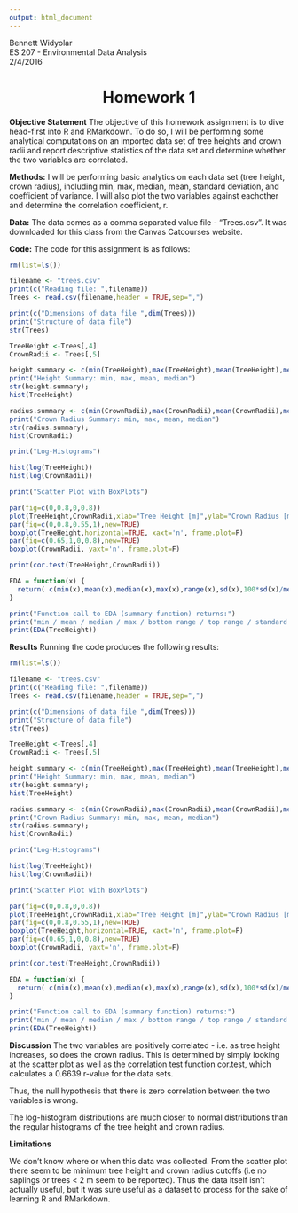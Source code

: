 ```yaml
---
output: html_document
---
```


Bennett Widyolar  
ES 207 - Environmental Data Analysis  
2/4/2016  

<center>
# Homework 1
</center>

**Objective Statement**
The objective of this homework assignment is to dive head-first into R and RMarkdown. To do so, I will be performing some analytical computations on an imported data set of tree heights and crown radii and report descriptive statistics of the data set and determine whether the two variables are correlated.

**Methods:** I will be performing basic analytics on each data set (tree height, crown radius), including min, max, median, mean, standard deviation, and coefficient of variance. I will also plot the two variables against eachother and determine the correlation coefficient, r.  

**Data:** The data comes as a comma separated value file - "Trees.csv". It was downloaded for this class from the Canvas Catcourses website.

**Code:** The code for this assignment is as follows:

```r
rm(list=ls())

filename <- "trees.csv"
print(c("Reading file: ",filename))
Trees <- read.csv(filename,header = TRUE,sep=",")

print(c("Dimensions of data file ",dim(Trees)))
print("Structure of data file")
str(Trees)

TreeHeight <-Trees[,4]
CrownRadii <- Trees[,5]

height.summary <- c(min(TreeHeight),max(TreeHeight),mean(TreeHeight),median(TreeHeight))
print("Height Summary: min, max, mean, median")
str(height.summary);
hist(TreeHeight)

radius.summary <- c(min(CrownRadii),max(CrownRadii),mean(CrownRadii),median(CrownRadii))
print("Crown Radius Summary: min, max, mean, median")
str(radius.summary);
hist(CrownRadii)

print("Log-Histograms")

hist(log(TreeHeight))
hist(log(CrownRadii))

print("Scatter Plot with BoxPlots")

par(fig=c(0,0.8,0,0.8))
plot(TreeHeight,CrownRadii,xlab="Tree Height [m]",ylab="Crown Radius [m]")
par(fig=c(0,0.8,0.55,1),new=TRUE)
boxplot(TreeHeight,horizontal=TRUE, xaxt='n', frame.plot=F)
par(fig=c(0.65,1,0,0.8),new=TRUE)
boxplot(CrownRadii, yaxt='n', frame.plot=F)

print(cor.test(TreeHeight,CrownRadii))

EDA = function(x) {
  return( c(min(x),mean(x),median(x),max(x),range(x),sd(x),100*sd(x)/mean(x)) )
}

print("Function call to EDA (summary function) returns:")
print("min / mean / median / max / bottom range / top range / standard deviation / Coefficient of Variation")
print(EDA(TreeHeight))
```

**Results**
Running the code produces the following results:
```r
rm(list=ls())

filename <- "trees.csv"
print(c("Reading file: ",filename))
Trees <- read.csv(filename,header = TRUE,sep=",")

print(c("Dimensions of data file ",dim(Trees)))
print("Structure of data file")
str(Trees)

TreeHeight <-Trees[,4]
CrownRadii <- Trees[,5]

height.summary <- c(min(TreeHeight),max(TreeHeight),mean(TreeHeight),median(TreeHeight))
print("Height Summary: min, max, mean, median")
str(height.summary);
hist(TreeHeight)

radius.summary <- c(min(CrownRadii),max(CrownRadii),mean(CrownRadii),median(CrownRadii))
print("Crown Radius Summary: min, max, mean, median")
str(radius.summary);
hist(CrownRadii)

print("Log-Histograms")

hist(log(TreeHeight))
hist(log(CrownRadii))

print("Scatter Plot with BoxPlots")

par(fig=c(0,0.8,0,0.8))
plot(TreeHeight,CrownRadii,xlab="Tree Height [m]",ylab="Crown Radius [m]")
par(fig=c(0,0.8,0.55,1),new=TRUE)
boxplot(TreeHeight,horizontal=TRUE, xaxt='n', frame.plot=F)
par(fig=c(0.65,1,0,0.8),new=TRUE)
boxplot(CrownRadii, yaxt='n', frame.plot=F)

print(cor.test(TreeHeight,CrownRadii))

EDA = function(x) {
  return( c(min(x),mean(x),median(x),max(x),range(x),sd(x),100*sd(x)/mean(x)) )
}

print("Function call to EDA (summary function) returns:")
print("min / mean / median / max / bottom range / top range / standard deviation / Coefficient of Variation")
print(EDA(TreeHeight))
```

**Discussion**
The two variables are positively correlated - i.e. as tree height increases, so does the crown radius. This is determined by simply looking at the scatter plot as well as the correlation test function cor.test, which calculates a 0.6639 r-value for the data sets.

Thus, the null hypothesis that there is zero correlation between the two variables is wrong.

The log-histogram distributions are much closer to normal distributions than the regular histograms of the tree height and crown radius.

**Limitations**

We don't know where or when this data was collected. From the scatter plot there seem to be minimum tree height and crown radius cutoffs (i.e no saplings or trees < 2 m seem to be reported). Thus the data itself isn't actually useful, but it was sure useful as a dataset to process for the sake of learning R and RMarkdown.